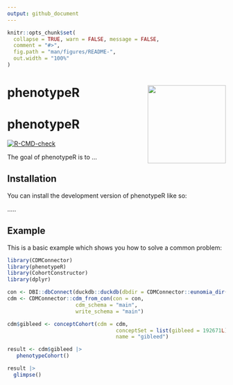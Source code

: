 ```yaml
---
output: github_document
---
```


<!-- README.md is generated from README.Rmd. Please edit that file -->

```r
knitr::opts_chunk$set(
  collapse = TRUE, warn = FALSE, message = FALSE,
  comment = "#>",
  fig.path = "man/figures/README-",
  out.width = "100%"
)
```

# phenotypeR <img src="man/figures/logo.png" align="right" height="180"/>

# phenotypeR

<!-- badges: start -->
[![R-CMD-check](https://github.com/oxford-pharmacoepi/phenotypeR/actions/workflows/R-CMD-check.yaml/badge.svg)](https://github.com/oxford-pharmacoepi/phenotypeR/actions/workflows/R-CMD-check.yaml)
<!-- badges: end -->

The goal of phenotypeR is to ...

## Installation

You can install the development version of phenotypeR like so:

.....

## Example

This is a basic example which shows you how to solve a common problem:

```r
library(CDMConnector)
library(phenotypeR)
library(CohortConstructor)
library(dplyr)

con <- DBI::dbConnect(duckdb::duckdb(dbdir = CDMConnector::eunomia_dir()))
cdm <- CDMConnector::cdm_from_con(con = con,
                      cdm_schema = "main",
                      write_schema = "main")

cdm$gibleed <- conceptCohort(cdm = cdm,
                                   conceptSet = list(gibleed = 192671L),
                                   name = "gibleed")

result <- cdm$gibleed |>
   phenotypeCohort()

result |> 
  glimpse()

```
